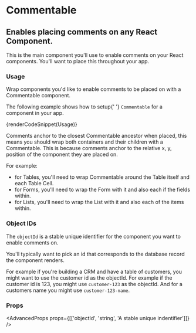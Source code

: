 
# Commentable

## Enables placing comments on any React Component.

This is the main component you'll use to enable comments on your React components. You'll want to place this throughout your app.

### Usage

Wrap components you'd like to enable comments to be placed on with a Commentable component.

The following example shows how to setup{' '} <code className="ReactNode">Commentable</code> for a component in your app.

{renderCodeSnippet(Usage)}

Comments anchor to the closest Commentable ancestor when placed, this means you should wrap both containers and their children with a Commentable. This is because comments anchor to the relative x, y, position of the component they are placed on.

For example:

- for Tables, you'll need to wrap Commentable around the Table itself and each Table Cell.
- for Forms, you'll need to wrap the Form with it and also each if the fields within.
- for Lists, you'll need to wrap the List with it and also each of the items within.

### Object IDs

The `objectId` is a stable unique identifier for the component you want to enable comments on.

You'll typically want to pick an id that corresponds to the database record the component renders.

For example if you're building a CRM and have a table of customers, you might want to use the customer id as the objectId. For example if the customer id is 123, you might use `customer-123` as the objectId. And for a customers name you might use `customer-123-name`.

### Props

<AdvancedProps props={[['objectId', 'string', 'A stable unique indentifier']]} />
